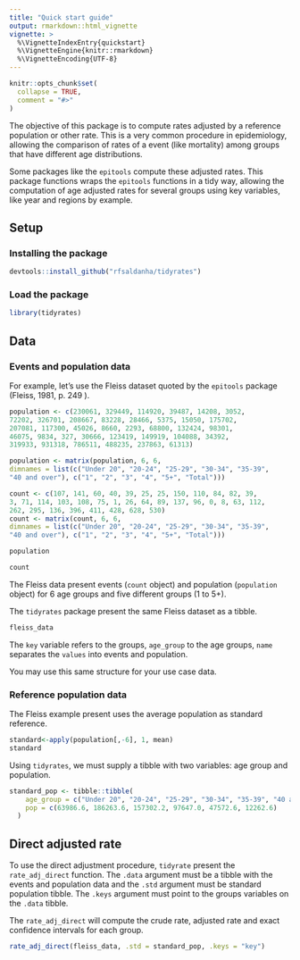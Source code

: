 ```yaml
---
title: "Quick start guide"
output: rmarkdown::html_vignette
vignette: >
  %\VignetteIndexEntry{quickstart}
  %\VignetteEngine{knitr::rmarkdown}
  %\VignetteEncoding{UTF-8}
---
```


```r
knitr::opts_chunk$set(
  collapse = TRUE,
  comment = "#>"
)
```


The objective of this package is to compute rates adjusted by a reference population or other rate. This is a very common procedure in epidemiology, allowing the comparison of rates of a event (like mortality) among groups that have different age distributions. 

Some packages like the `epitools` compute these adjusted rates. This package functions wraps the `epitools` functions in a tidy way, allowing the computation of age adjusted rates for several groups using key variables, like year and regions by example.

## Setup

### Installing the package

```r
devtools::install_github("rfsaldanha/tidyrates")
```

### Load the package

```r
library(tidyrates)
```

## Data

### Events and population data

For example, let's use the Fleiss dataset quoted by the `epitools ` package (Fleiss, 1981, p. 249 ). 

```r
population <- c(230061, 329449, 114920, 39487, 14208, 3052,
72202, 326701, 208667, 83228, 28466, 5375, 15050, 175702,
207081, 117300, 45026, 8660, 2293, 68800, 132424, 98301, 
46075, 9834, 327, 30666, 123419, 149919, 104088, 34392, 
319933, 931318, 786511, 488235, 237863, 61313)

population <- matrix(population, 6, 6, 
dimnames = list(c("Under 20", "20-24", "25-29", "30-34", "35-39",
"40 and over"), c("1", "2", "3", "4", "5+", "Total")))

count <- c(107, 141, 60, 40, 39, 25, 25, 150, 110, 84, 82, 39,
3, 71, 114, 103, 108, 75, 1, 26, 64, 89, 137, 96, 0, 8, 63, 112,
262, 295, 136, 396, 411, 428, 628, 530)
count <- matrix(count, 6, 6, 
dimnames = list(c("Under 20", "20-24", "25-29", "30-34", "35-39",
"40 and over"), c("1", "2", "3", "4", "5+", "Total")))
```

```r
population
```

```r
count
```

The Fleiss data present events (`count` object) and population (`population` object) for 6 age groups and five different groups (1 to 5+).

The `tidyrates` package present the same Fleiss dataset as a tibble.

```r
fleiss_data
```

The `key` variable refers to the groups, `age_group` to the age groups, `name` separates the `values` into events and population. 

You may use this same structure for your use case data.

### Reference population data

The Fleiss example present uses the average population as standard reference. 

```r
standard<-apply(population[,-6], 1, mean)
standard
```

Using `tidyrates`, we must supply a tibble with two variables: age group and population.

```r
standard_pop <- tibble::tibble(
    age_group = c("Under 20", "20-24", "25-29", "30-34", "35-39", "40 and over"),
    pop = c(63986.6, 186263.6, 157302.2, 97647.0, 47572.6, 12262.6)
  )
```


## Direct adjusted rate

To use the direct adjustment procedure, `tidyrate` present the `rate_adj_direct` function. The `.data` argument must be a tibble with the events and population data and the `.std` argument must be standard population tibble. The `.keys` argument must point to the groups variables on the `.data` tibble.

The `rate_adj_direct` will compute the crude rate, adjusted rate and exact confidence intervals for each group.

```r
rate_adj_direct(fleiss_data, .std = standard_pop, .keys = "key")
```

